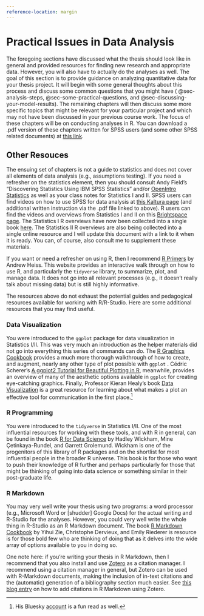 ```yaml
---
reference-location: margin
---
```


# Practical Issues in Data Analysis {#sec-practical-issues-in-data-analysis}

The foregoing sections have discussed what the thesis should look like in general and provided resources for finding new research and appropriate data. However, you will also have to actually do the analyses as well. The goal of this section is to provide guidance on analyzing quantitative data for your thesis project. It will begin with some general thoughts about this process and discuss some common questions that you might have ( @sec-analysis-steps, @sec-some-practical-questions, and @sec-discussing-your-model-results). The remaining chapters will then discuss some more specific topics that might be relevant for your particular project and which may not have been discussed in your previous course work. The focus of these chapters will be on conducting analyses in R. You can download a .pdf version of these chapters written for SPSS users (and some other SPSS related documents) at [this link](https://surfdrive.surf.nl/files/index.php/s/ZSFRnub4Af2GkyD){target="_blank"}.

## Other Resouces

The ensuing set of chapters is not a guide to statistics and does not cover all elements of data analysis (e.g., assumptions testing). If you need a refresher on the statistics element, then you should consult Andy Field's "Discovering Statistics Using IBM SPSS Statistics" and/or [OpenIntro Statistics](https://www.openintro.org/book/os/){target="_blank"} as well as your class notes for Statistics I and II. SPSS users can find videos on how to use SPSS for data analysis at [this Kaltura page](https://video.leidenuniv.nl/channel/Instruction+videos+Statistics+(Political+Science)/145907901/subscribe){target="_blank"} (and additional written instruction via the .pdf file linked to above). R users can find the videos and overviews from Statistics I and II on this [Brightspace page](https://brightspace.universiteitleiden.nl/d2l/le/discovery/view/course/261270){target="_blank"}. The Statistics I R overviews have now been collected into a single book [here](https://poweleiden.github.io/statistics1/){target="_blank"}. The Statistics II R overviews are also being collected into a single online resource and I will update this document with a link to it when it is ready. You can, of course, also consult me to supplement these materials.

If you want or need a refresher on using R, then I recommend [R Primers](https://r-primers.andrewheiss.com/){target="_blank"} by Andrew Heiss. This website provides an interactive walk through on how to use R, and particularly the `tidyverse` library, to summarize, plot, and manage data. It does not go into all relevant processes (e.g., it doesn't really talk about missing data) but is still highly informative.

The resources above do not exhaust the potential guides and pedagogical resources available for working with R/R-Studio. Here are some additional resources that you may find useful.

### Data Visualization

You were introduced to the `ggplot` package for data visualization in Statistics I/II. This was very much an introduction as the helper materials did not go into everything this series of commands can do. The [R Graphics Cookbook](https://r-graphics.org/){target="_blank"} provides a much more thorough walkthrough of how to create, and augment, nearly any other type of plot possible with `ggplot` . Cédric Scherer's [A ggplot2 Tutorial for Beautiful Plotting in R](https://cedricscherer.netlify.app/2019/08/05/a-ggplot2-tutorial-for-beautiful-plotting-in-r/){target="_blank"}, meanwhile, provides an overview of many of the aesthetic options available in `ggplot` for creating eye-catching graphics. Finally, Professor Kieran Healy's book [Data Visualization](https://socviz.co/index.html#preface){target="_blank"} is a great resource for learning about what makes a plot an effective tool for communication in the first place.[^part_analysis-1]

[^part_analysis-1]: His Bluesky [account](https://bsky.app/profile/kjhealy.bsky.social){target="_blank"} is a fun read as well.

### R Programming

You were introduced to the `tidyverse` in Statistics I/II. One of the most influential resources for working with these tools, and with R in general, can be found in the book [R for Data Science](https://r4ds.hadley.nz/){target="_blank"} by Hadley Wickham, Mine Çetinkaya-Rundel, and Garrett Grolemund. Wickham is one of the progenitors of this library of R packages and on the shortlist for most influential people in the broader R universe. This book is for those who want to push their knowledge of R further and perhaps particularly for those that might be thinking of going into data science or something similar in their post-graduate life.

### R Markdown

You may very well write your thesis using two programs: a word processor (e.g., Microsoft Word or \[shudder\] Google Docs) for the actual writing and R-Studio for the analyses. However, you could very well write the whole thing in R-Studio as an R Markdown document. The book [R Markdown Cookbook](https://bookdown.org/yihui/rmarkdown-cookbook/){target="_blank"} by Yihui Zie, Christophe Dervieux, and Emily Riederer is resource is for those bold few who are thinking of doing that as it delves into the wide array of options available to you in doing so.

One note here: if you're writing your thesis in R Markdown, then I recommend that you also install and use [Zotero](https://www.zotero.org/){target="_blank"} as a citation manager. I recommend using a citation manager in general, but Zotero can be used with R-Markdown documents, making the inclusion of in-text citations and the (automatic) generation of a bibliography section much easier. See [this blog entry](https://posit.co/blog/rstudio-1-4-preview-citations/){target="_blank"} on how to add citations in R Markdown using Zotero.

